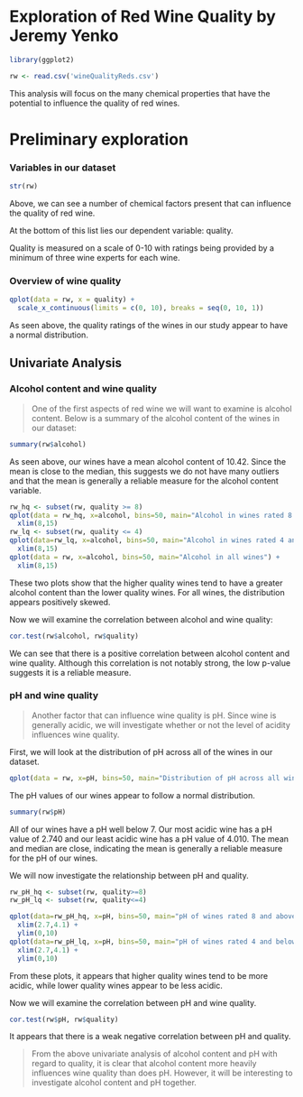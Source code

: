 Exploration of Red Wine Quality by Jeremy Yenko
========================================================

```r
library(ggplot2)
```

```r
rw <- read.csv('wineQualityReds.csv')

```

This analysis will focus on the many chemical properties that have the potential
to influence the quality of red wines.    

# Preliminary exploration

### Variables in our dataset

```r
str(rw)

```

Above, we can see a number of chemical factors present that can influence the
quality of red wine.  

At the bottom of this list lies our dependent variable: quality. 

Quality is measured on a scale of 0-10 with ratings being provided by a minimum 
of three wine experts for each wine.

### Overview of wine quality

```r
qplot(data = rw, x = quality) +
  scale_x_continuous(limits = c(0, 10), breaks = seq(0, 10, 1))
```

As seen above, the quality ratings of the wines in our study appear to have
a normal distribution.

## Univariate Analysis

### Alcohol content and wine quality

> One of the first aspects of red wine we will want to examine is alcohol content.
Below is a summary of the alcohol content of the wines in our dataset:

```r
summary(rw$alcohol)
```

As seen above, our wines have a mean alcohol content of 10.42.  Since the mean
is close to the median, this suggests we do not have many outliers and that 
the mean is generally a reliable measure for the alcohol content variable.

```r
rw_hq <- subset(rw, quality >= 8)
qplot(data = rw_hq, x=alcohol, bins=50, main="Alcohol in wines rated 8 and above") +
  xlim(8,15)
rw_lq <- subset(rw, quality <= 4)
qplot(data=rw_lq, x=alcohol, bins=50, main="Alcohol in wines rated 4 and below") +
  xlim(8,15)
qplot(data = rw, x=alcohol, bins=50, main="Alcohol in all wines") +
  xlim(8,15)
```

These two plots show that the higher quality wines tend to have a greater 
alcohol content than the lower quality wines.  For all wines, the distribution
appears positively skewed.

Now we will examine the correlation between alcohol and wine quality:

```r
cor.test(rw$alcohol, rw$quality)
```

We can see that there is a positive correlation between alcohol content and wine
quality.  Although this correlation is not notably strong, the low p-value
suggests it is a reliable measure.

### pH and wine quality

> Another factor that can influence wine quality is pH.  Since wine is generally
acidic, we will investigate whether or not the level of acidity influences wine
quality.

First, we will look at the distribution of pH across all of the wines in our 
dataset.

```r
qplot(data = rw, x=pH, bins=50, main="Distribution of pH across all wines")
```

The pH values of our wines appear to follow a normal distribution.

```r
summary(rw$pH)
```

All of our wines have a pH well below 7.  Our most acidic wine has a pH value of
2.740 and our least acidic wine has a pH value of 4.010.  The mean and median 
are close, indicating the mean is generally a reliable measure for the pH of
our wines.

We will now investigate the relationship between pH and quality.

```r
rw_pH_hq <- subset(rw, quality>=8)
rw_pH_lq <- subset(rw, quality<=4)

qplot(data=rw_pH_hq, x=pH, bins=50, main="pH of wines rated 8 and above") +
  xlim(2.7,4.1) +
  ylim(0,10)
qplot(data=rw_pH_lq, x=pH, bins=50, main="pH of wines rated 4 and below") +
  xlim(2.7,4.1) +
  ylim(0,10)
```

From these plots, it appears that higher quality wines tend to be more acidic, 
while lower quality wines appear to be less acidic.

Now we will examine the correlation between pH and wine quality.

```r
cor.test(rw$pH, rw$quality)
```

It appears that there is a weak negative correlation between pH and quality.  

> From the above univariate analysis of alcohol content and pH with regard to 
quality, it is clear that alcohol content more heavily influences wine quality 
than does pH.  However, it will be interesting to investigate alcohol content 
and pH together.
